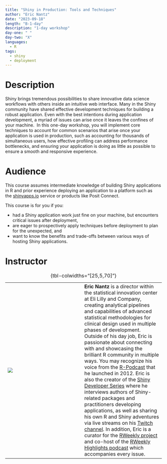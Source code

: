 ```yaml
---
title: "Shiny in Production: Tools and Techniques"
author: "Eric Nantz"
date: "2023-09-18"
length: "B-1-day"
description: "1-day workshop"
day-one: " "
day-two: "X"
languages:
  - R
tags:
  - shiny
  - deployment
---
```


# Description

Shiny brings tremendous possibilities to share innovative data science workflows with others inside an intuitive web interface.
Many in the Shiny community have shared effective development techniques for building a robust application.
Even with the best intentions during application development, a myriad of issues can arise once it leaves the confines of your machine. 
In this one-day workshop, you will implement core techniques to account for common scenarios that arise once your application is used in production, such as accounting for thousands of simultaneous users, how effective profiling can address performance bottlenecks, and ensuring your application is doing as little as possible to ensure a smooth and responsive experience.
 

# Audience

This course assumes intermediate knowledge of building Shiny applications in R and prior experience deploying an application to a platform such as the [shinyapps.io](https://www.google.com/url?q=http://shinyapps.io&source=gmail-imap&ust=1675909279000000&usg=AOvVaw16Rb7h20MkEcMyfHS3Xlot) service or products like Posit Connect.

This course is for you if you:

-   had a Shiny application work just fine on your machine, but encounters critical issues after deployment,
-   are eager to prospectively apply techniques before deployment to plan for the unexpected, and
-   want to know the benefits and trade-offs between various ways of hosting Shiny applications.

# Instructor

|                     |     |                                                                                                                                                                                                                                                                                                                                                                                                                                                                                                                                                                                                                                                                                                                                                                                                                                                                                                                                                                                        |
|------------------|------------------|-------------------------------------|
| ![](eric-nantz.jpg) |     | **Eric Nantz** is a director within the statistical innovation center at Eli Lilly and Company, creating analytical pipelines and capabilities of advanced statistical methodologies for clinical design used in multiple phases of development. Outside of his day job, Eric is passionate about connecting with and showcasing the brilliant R community in multiple ways. You may recognize his voice from the [R-Podcast](https://r-podcast.org) that he launched in 2012. Eric is also the creator of the [Shiny Developer Series](https://shinydevseries.com) where he interviews authors of Shiny-related packages and practitioners developing applications, as well as sharing his own R and Shiny adventures via live streams on his [Twitch channel](https://twitch.tv/rpodcast). In addition, Eric is a curator for the [RWeekly project](https://rweekly.org) and co-host of the [RWeekly Highlights podcast](https://rweekly.fireside.fm) which accompanies every issue. |

: {tbl-colwidths="\[25,5,70\]"}
